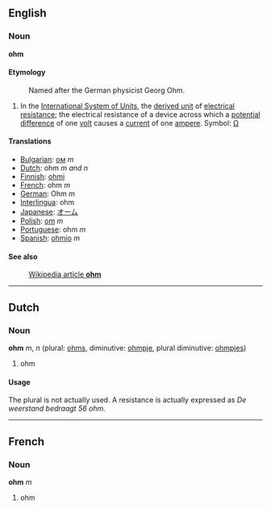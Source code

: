 ==English==
===Noun===
'''ohm'''

====Etymology====

:Named after the German physicist Georg Ohm.

#In the [[International System of Units]], the [[derived unit]] of [[electrical resistance]]; the electrical resistance of a device across which a [[potential difference]] of one [[volt]] causes a [[current]] of one [[ampere]].  Symbol: [[Ω]]

====Translations====
*[[Bulgarian]]: [[ом]] ''m''
*[[Dutch]]: ohm ''m and n''
*[[Finnish]]: [[ohmi]]
*[[French]]: ohm ''m''
*[[German]]:  Ohm ''m''
*[[Interlingua]]: ohm
*[[Japanese]]: [[オーム]]
*[[Polish]]: [[om]] ''m''
*[[Portuguese]]: ohm ''m''
*[[Spanish]]: [[ohmio]] ''m''

====See also====
:[[w:ohm|Wikipedia article '''ohm''']]

----

==Dutch==
===Noun===
'''ohm''' ''m'', ''n'' (plural: [[ohms]], diminutive: [[ohmpje]], plural diminutive: [[ohmpjes]])

# ohm

====Usage====
The plural is not actually used. A resistance is actually expressed as ''De weerstand bedraagt 56 ohm.''

----
==French==
===Noun===
'''ohm''' ''m''

# ohm